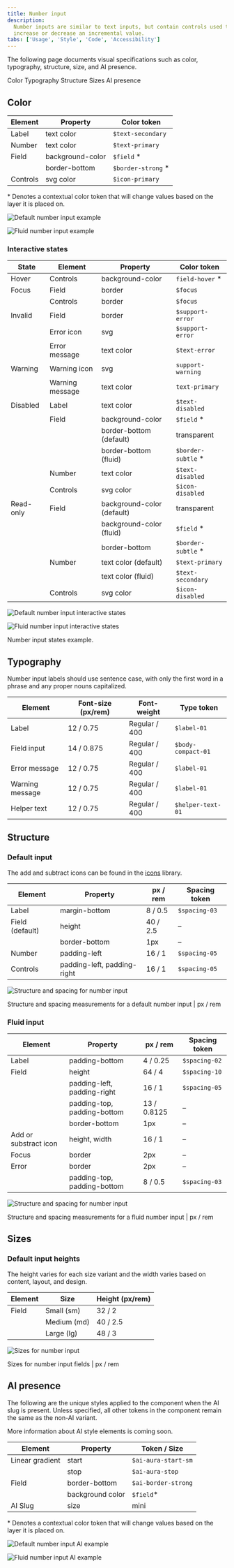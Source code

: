 ```yaml
---
title: Number input
description:
  Number inputs are similar to text inputs, but contain controls used to
  increase or decrease an incremental value.
tabs: ['Usage', 'Style', 'Code', 'Accessibility']
---
```


<PageDescription>

The following page documents visual specifications such as color, typography,
structure, size, and AI presence.

</PageDescription>

<AnchorLinks>

<AnchorLink>Color</AnchorLink>
<AnchorLink>Typography</AnchorLink>
<AnchorLink>Structure</AnchorLink>
<AnchorLink>Sizes</AnchorLink>
<AnchorLink>AI presence</AnchorLink>

</AnchorLinks>

## Color

| Element  | Property         | Color token         |
| -------- | ---------------- | ------------------- |
| Label    | text color       | `$text-secondary`   |
| Number   | text color       | `$text-primary`     |
| Field    | background-color | `$field` \*         |
|          | border-bottom    | `$border-strong` \* |
| Controls | svg color        | `$icon-primary`     |

<Caption>
  * Denotes a contextual color token that will change values based on the layer
  it is placed on.
</Caption>

<Row>
<Column colLg={8}>

<Tabs>

<Tab label="Default">

![Default number input example](images/number-input-style-1.png)

</Tab>

<Tab label="Fluid">

![Fluid number input example](images/number-input-style-1b.png)

</Tab>

</Tabs>

</Column>
</Row>

### Interactive states

| State     | Element         | Property                   | Color token         |
| --------- | --------------- | -------------------------- | ------------------- |
| Hover     | Controls        | background-color           | `field-hover` \*    |
| Focus     | Field           | border                     | `$focus`            |
|           | Controls        | border                     | `$focus`            |
| Invalid   | Field           | border                     | `$support-error`    |
|           | Error icon      | svg                        | `$support-error`    |
|           | Error message   | text color                 | `$text-error`       |
| Warning   | Warning icon    | svg                        | `support-warning`   |
|           | Warning message | text color                 | `text-primary`      |
| Disabled  | Label           | text color                 | `$text-disabled`    |
|           | Field           | background-color           | `$field` \*         |
|           |                 | border-bottom (default)    | transparent         |
|           |                 | border-bottom (fluid)      | `$border-subtle` \* |
|           | Number          | text color                 | `$text-disabled`    |
|           | Controls        | svg color                  | `$icon-disabled`    |
| Read-only | Field           | background-color (default) | transparent         |
|           |                 | background-color (fluid)   | `$field` \*         |
|           |                 | border-bottom              | `$border-subtle` \* |
|           | Number          | text color (default)       | `$text-primary`     |
|           |                 | text color (fluid)         | `$text-secondary`   |
|           | Controls        | svg color                  | `$icon-disabled`    |

<Row>
<Column colLg={8}>

<Tabs>

<Tab label="Default">

![Default number input interactive states](images/number-input-usage-6.png)

</Tab>

<Tab label="Fluid">

![Fluid number input interactive states](images/number-input-usage-6-fluid.png)

</Tab>

</Tabs>

</Column>
</Row>

<Caption>Number input states example.</Caption>

## Typography

Number input labels should use sentence case, with only the first word in a
phrase and any proper nouns capitalized.

| Element         | Font-size (px/rem) | Font-weight   | Type token         |
| --------------- | ------------------ | ------------- | ------------------ |
| Label           | 12 / 0.75          | Regular / 400 | `$label-01`        |
| Field input     | 14 / 0.875         | Regular / 400 | `$body-compact-01` |
| Error message   | 12 / 0.75          | Regular / 400 | `$label-01`        |
| Warning message | 12 / 0.75          | Regular / 400 | `$label-01`        |
| Helper text     | 12 / 0.75          | Regular / 400 | `$helper-text-01`  |

## Structure

### Default input

The add and subtract icons can be found in the
[icons](/guidelines/icons/library) library.

| Element         | Property                    | px / rem | Spacing token |
| --------------- | --------------------------- | -------- | ------------- |
| Label           | margin-bottom               | 8 / 0.5  | `$spacing-03` |
| Field (default) | height                      | 40 / 2.5 | –             |
|                 | border-bottom               | 1px      | –             |
| Number          | padding-left                | 16 / 1   | `$spacing-05` |
| Controls        | padding-left, padding-right | 16 / 1   | `$spacing-05` |

<div className="image--fixed">

![Structure and spacing for number input](images/number-input-style-3.png)

</div>

<Caption>
  Structure and spacing measurements for a default number input | px / rem
</Caption>

### Fluid input

| Element               | Property                    | px / rem    | Spacing token |
| --------------------- | --------------------------- | ----------- | ------------- |
| Label                 | padding-bottom              | 4 / 0.25    | `$spacing-02` |
| Field                 | height                      | 64 / 4      | `$spacing-10` |
|                       | padding-left, padding-right | 16 / 1      | `$spacing-05` |
|                       | padding-top, padding-bottom | 13 / 0.8125 | –             |
|                       | border-bottom               | 1px         | –             |
| Add or substract icon | height, width               | 16 / 1      | –             |
| Focus                 | border                      | 2px         | –             |
| Error                 | border                      | 2px         | –             |
|                       | padding-top, padding-bottom | 8 / 0.5     | `$spacing-03` |

<div className="image--fixed">

![Structure and spacing for number input](images/number-input-style-1-fluid.png)

</div>

<Caption>
  Structure and spacing measurements for a fluid number input | px / rem
</Caption>

## Sizes

### Default input heights

The height varies for each size variant and the width varies based on content,
layout, and design.

| Element | Size        | Height (px/rem) |
| ------- | ----------- | --------------- |
| Field   | Small (sm)  | 32 / 2          |
|         | Medium (md) | 40 / 2.5        |
|         | Large (lg)  | 48 / 3          |

<div className="image--fixed">

![Sizes for number input](images/number-input-style-size.png)

</div>

<Caption>Sizes for number input fields | px / rem</Caption>

## AI presence

The following are the unique styles applied to the component when the AI slug is
present. Unless specified, all other tokens in the component remain the same as
the non-AI variant.

More information about AI style elements is coming soon.

| Element         | Property         | Token / Size        |
| --------------- | ---------------- | ------------------- |
| Linear gradient | start            | `$ai-aura-start-sm` |
|                 | stop             | `$ai-aura-stop`     |
| Field           | border-bottom    | `$ai-border-strong` |
|                 | background color | `$field`\*          |
| AI Slug         | size             | mini                |

<Caption>
  * Denotes a contextual color token that will change values based on the layer
  it is placed on.
</Caption>

<Row>
<Column colLg={8}>

<Tabs>

<Tab label="Default">

![Default number input AI example](images/number-input-style-ai-presence-ai-revert-default.png)

</Tab>

<Tab label="Fluid">

![Fluid number input AI example](images/number-input-style-ai-presence-ai-revert-fluid.png)

</Tab>

</Tabs>

</Column>
</Row>
